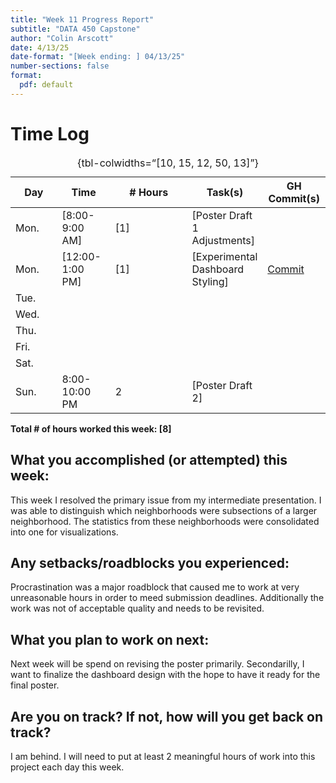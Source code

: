 ```yaml
---
title: "Week 11 Progress Report"
subtitle: "DATA 450 Capstone"
author: "Colin Arscott"
date: 4/13/25
date-format: "[Week ending: ] 04/13/25"
number-sections: false
format:
  pdf: default
---
```


# Time Log

| Day  | Time  | \# Hours | Task(s) | GH Commit(s) |
|------|-------|----------|---------|--------|
| Mon.  | [8:00-9:00 AM]  | [1] | [Poster Draft 1 Adjustments] |  |
| Mon.  | [12:00-1:00 PM]  | [1] | [Experimental Dashboard Styling] | [Commit](https://github.com/tint3dgreen/Capstone/commit/e6f4ddb2f730fc95c49718cf30c042396e0f3283) |
| Tue.  |  |  |  |  |
| Wed.  |  |  |  |  |
| Thu.  |  |  |  |  |
| Fri.  |  |  |  |  |
| Sat.  |  |  |  |  |
| Sun.  | 8:00-10:00 PM | 2 | [Poster Draft 2] |  |

: {tbl-colwidths="[10, 15, 12, 50, 13]"}

**Total \# of hours worked this week: [8]**


## What you accomplished (or attempted) this week:

This week I resolved the primary issue from my intermediate presentation. I was able to distinguish which neighborhoods were subsections of a larger neighborhood. The statistics from these neighborhoods were consolidated into one for visualizations.

## Any setbacks/roadblocks you experienced:

Procrastination was a major roadblock that caused me to work at very unreasonable hours in order to meed submission deadlines. Additionally the work was not of acceptable quality and needs to be revisited.

## What you plan to work on next:

Next week will be spend on revising the poster primarily. Secondarilly, I want to finalize the dashboard design with the hope to have it ready for the final poster.

## Are you on track? If not, how will you get back on track?

I am behind. I will need to put at least 2 meaningful hours of work into this project each day this week.
